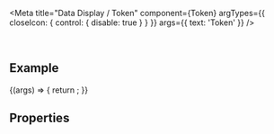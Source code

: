 
<Meta
  title="Data Display / Token"
  component={Token}
  argTypes={{
    closeIcon: { control: { disable: true } }
  }}
  args={{
    text: 'Token'
  }}
/>

<DocsHeader since="0.11.0" />

<br />

## Example

<Canvas>
  <Story name="Default">
    {(args) => {
      return <Token {...args} />;
    }}
  </Story>
</Canvas>

## Properties

<ArgsTableWithNote story="Default" />

<Footer />
